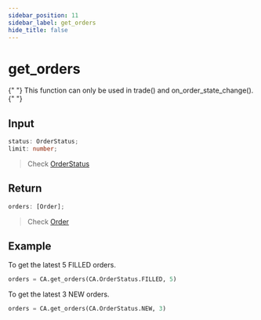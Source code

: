 ```yaml
---
sidebar_position: 11
sidebar_label: get_orders
hide_title: false
---
```



# get_orders

<Highlight color="#ffba00">
  {" "}
  This function can only be used in trade() and on_order_state_change().{" "}
</Highlight>

## Input

```typescript
status: OrderStatus;
limit: number;
```

> Check [OrderStatus](/docs/developer/api/python/ca-objects/order-status)

## Return

```typescript
orders: [Order];
```

> Check [Order](/docs/developer/api/python/ca-objects/order)

## Example

To get the latest 5 FILLED orders.

```python
orders = CA.get_orders(CA.OrderStatus.FILLED, 5)
```

To get the latest 3 NEW orders.

```python
orders = CA.get_orders(CA.OrderStatus.NEW, 3)
```
